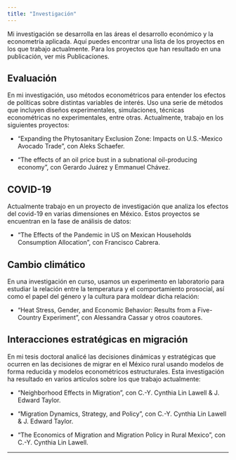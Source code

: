 ```yaml
---
title: "Investigación"
---
```


Mi investigación se desarrolla en las áreas el desarrollo económico y la econometría aplicada. Aquí puedes encontrar una lista de los proyectos en los que trabajo actualmente. Para los proyectos que han resultado en una publicación, ver mis Publicaciones.

## Evaluación

En mi investigación, uso métodos econométricos para entender los efectos de políticas sobre distintas variables de interés. Uso una serie de métodos que incluyen diseños experimentales, simulaciones, técnicas econométricas no experimentales, entre otras. Actualmente, trabajo en los siguientes proyectos:

- "Expanding the Phytosanitary Exclusion Zone: Impacts on U.S.-Mexico Avocado Trade", con Aleks Schaefer.

- "The effects of an oil price bust in a subnational oil-producing economy", con Gerardo Juárez y Emmanuel Chávez.

## COVID-19

Actualmente trabajo en un proyecto de investigación que analiza los efectos del covid-19 en varias dimensiones en México. Estos proyectos se encuentran en la fase de análisis de datos:

- "The Effects of the Pandemic in US on Mexican Households Consumption Allocation", con Francisco Cabrera.

## Cambio climático

En una investigación en curso, usamos un experimento en laboratorio para estudiar la relación entre la temperatura y el comportamiento prosocial, así como el papel del género y la cultura para moldear dicha relación:

- "Heat Stress, Gender, and Economic Behavior: Results from a Five-Country Experiment", con Alessandra Cassar y otros coautores.

## Interacciones estratégicas en migración

En mi tesis doctoral analicé las decisiones dinámicas y estratégicas que ocurren en las decisiones de migrar en el México rural usando modelos de forma reducida y modelos econométricos estructurales. Esta investigación ha resultado en varios artículos sobre los que trabajo actualmente:

- "Neighborhood Effects in Migration", con C.-Y. Cynthia Lin Lawell & J. Edward Taylor.

- "Migration Dynamics, Strategy, and Policy", con C.-Y. Cynthia Lin Lawell & J. Edward Taylor.

- "The Economics of Migration and Migration Policy in Rural Mexico", con C.-Y. Cynthia Lin Lawell.

---